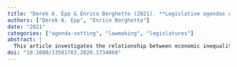 ```yaml
---
title: "Derek A. Epp & Enrico Borghetto (2021). **Legislative agendas during periods of inequality: evidence from Europe and the United States**. *Journal of European Public Policy*, 28(4), 532--550."
authors: ["Derek A. Epp", "Enrico Borghetto"]
date: "2021"
categories: ["agenda-setting", "lawmaking", "legislatures"]
abstract: |
  This article investigates the relationship between economic inequality and legislative agendas. It argues that rising inequality makes agenda setting especially vulnerable to the influence of economic elites, and that elites use their influence to keep redistributive policies from receiving governmental attention. Empirical tests use data on public laws and bills introduced in the legislatures of five European countries between 1981 and 2012, and the United States between 1948 and 2015. As inequality becomes more acute, we observe a migration in legislative attention away from issues dealing with the social safety-net. These effects are more pronounced earlier in the policy process, which is consistent with the idea that elites can act as gatekeepers of legitimate policy ideas. These findings suggest that economic stratification shapes the policymaking debate in ways that make redistribution less likely.
doi: "10.1080/13501763.2020.1734060"
---
```

